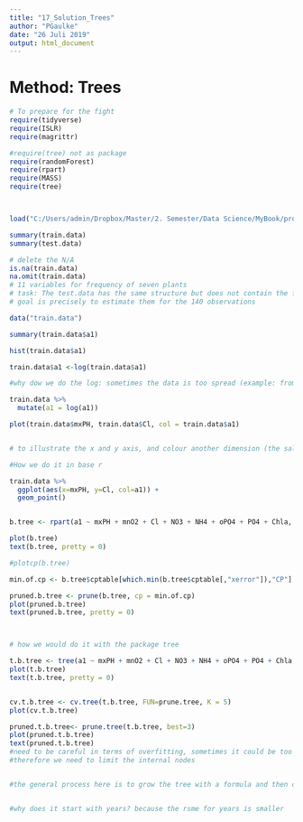 ```yaml
---
title: "17_Solution_Trees"
author: "PGaulke"
date: "26 Juli 2019"
output: html_document
---
```


# Method: Trees


```r
# To prepare for the fight
require(tidyverse)
require(ISLR)
require(magrittr)

#require(tree) not as package
require(randomForest)
require(rpart)
require(MASS)
require(tree)



load("C:/Users/admin/Dropbox/Master/2. Semester/Data Science/MyBook/project_data.Rdata")

summary(train.data)
summary(test.data)

# delete the N/A
is.na(train.data)
na.omit(train.data)
# 11 variables for frequency of seven plants
# task: The test.data has the same structure but does not contain the frequencies for each of the 7 plants. Your
# goal is precisely to estimate them for the 140 observations


```

```r
data("train.data")

summary(train.data$a1)

hist(train.data$a1)

train.data$a1 <-log(train.data$a1)

#why dow we do the log: sometimes the data is too spread (example: from 60 to 2300), therefore we take the log to comprimise the data to a smaller representable . After our calculation, we can turn around (e to the power of the outcome)

train.data %>%
  mutate(a1 = log(a1))

plot(train.data$mxPH, train.data$Cl, col = train.data$a1)


# to illustrate the x and y axis, and colour another dimension (the salary), but actually the solution above is crap

#How we do it in base r

train.data %>%
  ggplot(aes(x=mxPH, y=Cl, col=a1)) +
  geom_point()



```


```r
b.tree <- rpart(a1 ~ mxPH + mnO2 + Cl + NO3 + NH4 + oPO4 + PO4 + Chla, data = train.data)

plot(b.tree)
text(b.tree, pretty = 0)

#plotcp(b.tree)

min.of.cp <- b.tree$cptable[which.min(b.tree$cptable[,"xerror"]),"CP"]

pruned.b.tree <- prune(b.tree, cp = min.of.cp)
plot(pruned.b.tree)
text(pruned.b.tree, pretty = 0)



# how we would do it with the package tree

t.b.tree <- tree(a1 ~ mxPH + mnO2 + Cl + NO3 + NH4 + oPO4 + PO4 + Chla, data = train.data)
plot(t.b.tree)
text(t.b.tree, pretty = 0)


cv.t.b.tree <- cv.tree(t.b.tree, FUN=prune.tree, K = 5)
plot(cv.t.b.tree)

pruned.t.b.tree<- prune.tree(t.b.tree, best=3)
plot(pruned.t.b.tree)
text(pruned.t.b.tree)
#need to be careful in terms of overfitting, sometimes it could be too bushy
#therefore we need to limit the internal nodes


#the general process here is to grow the tree with a formula and then cut the tree down to the strongest internal nodes


#why does it start with years? because the rsme for years is smaller
```


